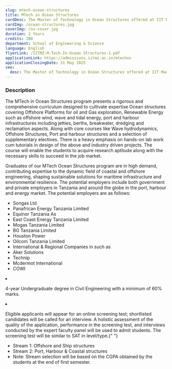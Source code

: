 ```yaml
---
slug: mtech-ocean-structures
title: MTech in Ocean Structures
cardDesc: The Master of Technology in Ocean Structures offered at IIT Madras Zanzibar Campus will have a curriculum tailor-made to the industry needs in the Oil & Gas and Maritime sector. The program covers the basics of marine & offshore hydrodynamics, structural design for oil and gas exploration offshore platforms, ports, harbours including port structures & breakwater. The course equips students with core and elective courses to prepare them for careers in the oil & gas and maritime sectors.
cardImg: /ocean-structures.jpg
coverImg: /os-cover.jpg
duration: 2 Years
credits: 208
department: School of Engineering & Science
language: English
flyerLink: /IITMZ-M.Tech-In-Ocean Structures-1.pdf
applicationLink: https://admissions.iitmz.ac.in/mtechos
applicationClosingDate: 31 May 2025
seo:
  desc: The Master of Technology in Ocean Structures offered at IIT Madras Zanzibar Campus will have a curriculum tailor-made to the industry needs in the Oil & Gas and Maritime sector. Apply Now.
---
```


<section>
  <h3>Description</h3>
  <p>
    The MTech in Ocean Structures program presents a rigorous and comprehensive
    curriculum designed to cultivate expertise Ocean structures covering
    Offshore Platforms for oil and Gas exploration, Renewable Energy such as
    offshore wind, wave and tidal energy, port and harbour infrastructures
    including jetties, berths, breakwater, dredging and reclamation aspects.
    Along with core courses like Wave hydrodynamics, Offshore Structures, Port
    and harbour structures and a selection of supplementary electives. There is
    a heavy emphasis on hands-on lab work cum tutorials in design of the above
    and industry driven projects. The course will enable the students to acquire
    research aptitude along with the necessary skills to succeed in the job
    market.
  </p>
</section>

<JobProspects>
  <p>
    Graduates of our MTech Ocean Structures program are in high demand,
    contributing expertise to the dynamic field of coastal and offshore
    engineering, shaping sustainable solutions for maritime infrastructure and
    environmental resilience. The potential employers include both government
    and private employers in Tanzania and around the globe in the port, harbour
    and energy market. The potential employers are as follows:
  </p>
  <ul>
    <li>Songas Ltd</li>
    <li>Panafrican Energy Tanzania Limited</li>
    <li>Equinor Tanzania As</li>
    <li>East Coast Energy Tanzania Limited</li>
    <li>Mogas Tanzania Limited</li>
    <li>BG Tanzania Limited</li>
    <li>Houston Power</li>
    <li>Oilcom Tanzania Limited</li>
    <li>International & Regional Companies in such as</li>
    <li>Aker Solutions</li>
    <li>Technip</li>
    <li>Mcdermot International</li>
    <li>COWI</li>
  </ul>
</JobProspects>

<CourseEligibility>

 <li>
    <BsFillCheckCircleFill />
    <p>
      4-year Undergraduate degree in Civil Engineering with a
      minimum of 60% marks.
    </p>
  </li>
  <li>
    <BsFillCheckCircleFill  />
    <p>
      Eligible applicants will appear for an online screening test;
      shortlisted candidates will be called for an interview. A
      holistic assessment of the quality of the application,
      performance in the screening test, and interviews conducted by
      the expert faculty panel will be used to admit students. The
      screening test will be similar to SAT in level/type.{" "}
    </p>
  </li>
</CourseEligibility>

<CourseResources>
  <Resource
    title="MTech Ocean Structures - Screening Test Syllabus, Question types & mark allocation"
    link="/MTech_OS_Screening_Test Syllabus.pdf"
  />
</CourseResources>

<Curriculum>
<ul>
  <li>Stream 1: Offshore and Ship structures</li>
  <li>Stream 2: Port, Harbour & Coastal structures</li>
  <li>Note: Stream selection will be based on the CGPA obtained by the students at the end of first semester.</li>
</ul>

<Semester title="Semester I - Common to both streams" credits="55">
  <Course
    courseName="Basics of Ocean Engineering"
    credits={{
      L: "3",
      T: "0",
      E: "0",
      A: "0",
      O: "6",
      total: "9"
    }}
  />
  <Course
    courseName="Wave hydrodynamics"
    credits={{
      L: "3",
      T: "0",
      E: "1",
      A: "0",
      O: "6",
      total: "10"
    }}
  />
  <Course
    courseName="Dynamics of ocean structures"
    credits={{
      L: "3",
      T: "0",
      E: "0",
      A: "0",
      O: "6",
      total: "9"
    }}
  />
  <Course
    courseName="Marine geotechnical engineering"
    credits={{
      L: "3",
      T: "0",
      E: "0",
      A: "0",
      O: "6",
      total: "9"
    }}
  />
  <Course
    courseName="Conceptual design of marine structures"
    credits={{
      L: "3",
      T: "0",
      E: "0",
      A: "0",
      O: "6",
      total: "9"
    }}
  />
  <Course
    courseName="Statics and Dynamics of floating structures"
    credits={{
      L: "3",
      T: "0",
      E: "0",
      A: "0",
      O: "6",
      total: "9"
    }}
  />
</Semester>

<Semester title="Semester II: Stream 1 - Offshore and Ship structures" credits="56">
  <Course
    courseName="Design of fixed offshore structures"
    credits={{
      L: "3",
      T: "1",
      E: "0",
      A: "0",
      O: "6",
      total: "10"
    }}
  />
  <Course
    courseName="Experimental methods and Measurements"
    credits={{
      L: "3",
      T: "0",
      E: "1",
      A: "0",
      O: "6",
      total: "10"
    }}
  />
  <Course
    courseName="Materials and fabrication of ship and offshore structures"
    credits={{
      L: "3",
      T: "0",
      E: "0",
      A: "0",
      O: "6",
      total: "9"
    }}
  />
  <Course
    courseName="Numerical modelling of offshore structures"
    credits={{
      L: "2",
      T: "0",
      E: "0",
      A: "3",
      O: "4",
      total: "9"
    }}
  />
  <Course
    courseName="FEM applied to ocean engineering"
    credits={{
      L: "3",
      T: "0",
      E: "0",
      A: "0",
      O: "6",
      total: "9"
    }}
  />
  <Course
    courseName="Stream Elective - 01"
    credits={{
      L: "3",
      T: "0",
      E: "0",
      A: "0",
      O: "6",
      total: "9"
    }}
  />
</Semester>

<Semester title="Semester II: Stream 2 - Port harbour and coastal structures" credits="56">
  <Course
    courseName="Port & harbour structures"
    credits={{
      L: "3",
      T: "0",
      E: "0",
      A: "0",
      O: "6",
      total: "9"
    }}
  />
  <Course
    courseName="Experimental methods and Measurements"
    credits={{
      L: "3",
      T: "0",
      E: "1",
      A: "0",
      O: "6",
      total: "10"
    }}
  />
  <Course
    courseName="Coastal engineering"
    credits={{
      L: "3",
      T: "0",
      E: "0",
      A: "0",
      O: "6",
      total: "9"
    }}
  />
  <Course
    courseName="Numerical techniques in ocean hydrodynamics"
    credits={{
      L: "2",
      T: "1",
      E: "0",
      A: "3",
      O: "4",
      total: "10"
    }}
  />
  <Course
    courseName="FEM applied to ocean engineering"
    credits={{
      L: "3",
      T: "0",
      E: "0",
      A: "0",
      O: "6",
      total: "9"
    }}
  />
  <Course
    courseName="Stream Elective - 01"
    credits={{
      L: "3",
      T: "0",
      E: "0",
      A: "0",
      O: "6",
      total: "9"
    }}
  />
</Semester>

<Semester title="Summer Training - Common to both streams" credits="10">
  <Course
    courseName="Summer training in computer modelling and simulation"
    credits={{
      L: "0",
      T: "0",
      E: "0",
      A: "0",
      O: "10",
      total: "10"
    }}
  />
</Semester>

<Semester title="Semester III: Stream 1 - Offshore and Ship Structures" credits="47">
  <Course
    courseName="Pipelines and Riser Engineering"
    credits={{
      L: "3",
      T: "0",
      E: "0",
      A: "0",
      O: "6",
      total: "9"
    }}
  />
  <Course
    courseName="Stream Elective - 02"
    credits={{
      L: "3",
      T: "0",
      E: "0",
      A: "0",
      O: "6",
      total: "9"
    }}
  />
  <Course
    courseName="Stream Elective - 03"
    credits={{
      L: "3",
      T: "0",
      E: "0",
      A: "0",
      O: "6",
      total: "9"
    }}
  />
  <Course
    courseName="M.Tech Ocean Structures Project (Phase I)"
    credits={{
      L: "0",
      T: "0",
      E: "0",
      A: "0",
      O: "20",
      total: "20"
    }}
  />
</Semester>

<Semester title="Semester III: Stream 2 - Port harbour and coastal structures" credits="47">
  <Course
    courseName="Dredging and reclamation"
    credits={{
      L: "3",
      T: "0",
      E: "0",
      A: "0",
      O: "6",
      total: "9"
    }}
  />
  <Course
    courseName="Stream Elective - 02"
    credits={{
      L: "3",
      T: "0",
      E: "0",
      A: "0",
      O: "6",
      total: "9"
    }}
  />
  <Course
    courseName="Stream Elective - 03"
    credits={{
      L: "3",
      T: "0",
      E: "0",
      A: "0",
      O: "6",
      total: "9"
    }}
  />
  <Course
    courseName="M.Tech Ocean Structures Project (Phase I)"
    credits={{
      L: "0",
      T: "0",
      E: "0",
      A: "0",
      O: "20",
      total: "20"
    }}
  />
</Semester>

<Semester title="Semester IV - Common to both streams" credits="40">
  <Course
    courseName="M.Tech Ocean Structures Project (Phase II)"
    credits={{
      L: "0",
      T: "0",
      E: "0",
      A: "0",
      O: "40",
      total: "40"
    }}
  />
</Semester>
</Curriculum>

